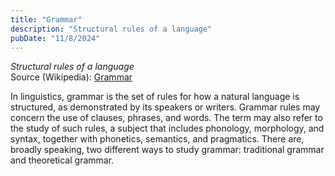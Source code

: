 ```yaml
---
title: "Grammar"
description: "Structural rules of a language"
pubDate: "11/8/2024"
---
```


*Structural rules of a language*  
Source (Wikipedia): [Grammar][1]

In linguistics, grammar is the set of rules for how a natural language is structured, as demonstrated by its speakers or writers. Grammar rules may concern the use of clauses, phrases, and words. The term may also refer to the study of such rules, a subject that includes phonology, morphology, and syntax, together with phonetics, semantics, and pragmatics. There are, broadly speaking, two different ways to study grammar: traditional grammar and theoretical grammar.

[1]: https://en.wikipedia.org/wiki/Grammar
